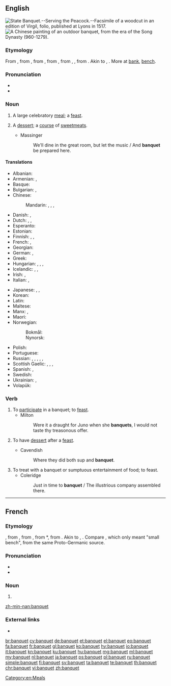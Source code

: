 ==English==
[[Image:State Banquet Serving the Peacock Fac simile of a Woodcut in an edition of Virgil folio published at Lyons in 1517.png|thumb|right|State Banquet.--Serving the Peacock.--Facsimile of a woodcut in an edition of Virgil, folio, published at Lyons in 1517.]]
[[Image:文會圖.jpg|thumb|right|A Chinese painting of an outdoor banquet, from the era of the Song Dynasty (960-1279).]]

===Etymology===
From {{etyl|enm|en}} {{term|banket|||lang=enm}}, from {{etyl|frm|en}} {{term|banquet|||lang=frm}}, from {{etyl|it|en}} {{term|banchetto||light repast between meals, snack eaten on a small bench|lit=a small bench|lang=it}}, from {{term|banco||bench|lang=it}}, from {{etyl|lng|en}} {{m|lng|*bank}}, {{m|lng|*panch||bench}}, from {{etyl|gem-pro|en}} {{m|gem-pro|*bankiz||bench}}. Akin to {{etyl|goh|-}} {{term|bank|bank, banch|bench|lang=goh}}, {{etyl|ang|-}} {{term|benc||bench|lang=ang}}. More at [[bank]], [[bench]].

===Pronunciation===
* {{IPA|/ˈbæŋkwɪt/|lang=en}}
* {{audio|en-us-banquet.ogg|Audio (US)|lang=en}}

===Noun===
{{en-noun}}

# A large celebratory [[meal]]; a [[feast]].
# {{context|archaic|lang=en}} A [[dessert]]; a [[course]] of [[sweetmeat]]s.
#* Massinger
#*: We'll dine in the great room, but let the music / And '''banquet''' be prepared here.

====Translations====
{{trans-top|a large celebratory meal; a feast}}
* Albanian: {{t+|sq|banket}}
* Armenian: {{t|hy|խնջույք}}, {{t|hy|քեֆ}}
* Basque: {{t+|eu|oturuntza}}
* Bulgarian: {{t+|bg|банке́т|m}},  {{t+|bg|пир|m}}
* Chinese:
*: Mandarin: {{t|cmn|宴會|sc=Hani}}, {{t+|cmn|宴会|tr=yànhuì|sc=Hani}}, {{t+|cmn|筵席|tr=yánxí|sc=Hani}}, {{t+|cmn|盛宴|tr=shèngyàn|sc=Hani}}
* Danish: {{t+|da|middag}}, {{t|da|banket}}
* Dutch: {{t+|nl|banket|n}}, {{t+|nl|feestmaal|n}}, {{t|nl|feestdis|m}}
* Esperanto: {{t|eo|bankedo}}
* Estonian: {{t-needed|et}}
* Finnish: {{t|fi|juhla-ateria}}, {{t|fi|banketti}}, {{t|fi|kestit}}
* French: {{t+|fr|banquet|m}}, {{t+|fr|festin|m}}
* Georgian: {{t|ka|ლხინი|sc=Geor}}
* German: {{t+|de|Festmahl|n}}, {{t+|de|Bankett|n}}
* Greek: {{t+|el|ευωχία|f|sc=Grek}}
* Hungarian: {{t+|hu|bankett}}, {{t+|hu|díszebéd}}, {{t|hu|díszvacsora}}, {{t+|hu|lakoma}}
* Icelandic: {{t|is|matarveisla|f}}, {{t|is|stórveisla|f}}, {{t|is|fjöldaveisla|f}}
* Irish: {{t|ga|fleá|f}}, {{t|ga|cóisir|f}}
* Italian: {{t|it|pranzo festivo|m}}, {{t|it|banchetto|m}}
{{trans-mid}}
* Japanese: {{t+|ja|宴会|tr=えんかい, enkai|sc=Jpan}}, {{t|ja|饗宴|tr=きょうえん, kyōen|sc=Jpan}}, {{t|ja|バンケット|tr=banketto|sc=Jpan}}
* Korean: {{t+|ko|연회|sc=Kore}}
* Latin: {{t|la|festum}}
* Maltese: {{t|mt|ikla|f}}
* Manx: {{t|gv|cuirrey}}, {{t|gv|fleah}}
* Maori: {{t|mi|kaihaukai}}
* Norwegian:
*: Bokmål: {{t|nb|bankett|m}}
*: Nynorsk: {{t|nn|bankett|m}}
* Polish: {{t|pl|bankiet|m}}
* Portuguese: {{t+|pt|banquete}}
* Russian: {{t+|ru|банке́т|m}},  {{t+|ru|пир|m}}, {{t+|ru|пи́ршество|n|sc=Cyrl}}, {{t+|ru|пиру́шка|f|sc=Cyrl}}, {{t+|ru|пра́зднество|n|sc=Cyrl}}, {{t+|ru|пра́зднование|n|sc=Cyrl}}
* Scottish Gaelic: {{t|gd|bangaid|f}}, {{t|gd|cuirm|f}}, {{t|gd|fèisd|f}}, {{t|gd|fleadh|m}}
* Spanish: {{t|es|comida festiva|f}}, {{t+|es|banquete|m}}
* Swedish: {{t+|sv|bankett|c}}
* Ukrainian: {{t+|uk|банке́т|sc=Cyrl}}, {{t|uk|пир|m|sc=Cyrl}}
* Volapük: {{t+|vo|daif}}
{{trans-bottom}}

===Verb===
{{en-verb|banquets|banqueting|pres_ptc2=banquetting|banqueted|past2=banquetted}}

# To [[participate]] in a banquet; to [[feast]].
#* Milton
#*: Were it a draught for Juno when she '''banquets''', I would not taste thy treasonous offer.
# {{context|obsolete|lang=en}} To have [[dessert]] after a [[feast]].
#* Cavendish
#*: Where they did both sup and '''banquet'''.
# To treat with a banquet or sumptuous entertainment of food; to feast.
#* Coleridge
#*: Just in time to '''banquet''' / The illustrious company assembled there.

[[Category:en:Meals]]

----

==French==

===Etymology===
{{etyl|frm|fr}} {{term|banquet|||lang=frm}}, from {{etyl|it|fr}} {{term|banchetto||light repast between meals, snack eaten on a small bench|lit=a small bench|lang=it}}, from {{term|banco||bench|lang=it}}, from {{etyl|lng|fr}} *{{term||bank, panch|bench|lang=lng}}, from {{etyl|gem-pro|fr}} {{m|gem-pro|*bankiz||bench}}. Akin to {{etyl|goh|-}} {{term|bank|bank, banch|bench|lang=goh}}, {{etyl|ang|-}} {{term|benc||bench|lang=ang}}. Compare {{etyl|fro|fr}} {{term|banquet|||lang=fro}}, which only meant "small bench", from the same Proto-Germanic source.

===Pronunciation===
* {{audio|Fr-banquet.ogg|audio|lang=fr}}
* {{IPA|/bɑ̃.kɛ/|lang=fr}}

===Noun===
{{fr-noun|m}}

# {{l/en|banquet}}

[[zh-min-nan:banquet]]
===External links===
* {{R:TLFi}}

[[br:banquet]]
[[cy:banquet]]
[[de:banquet]]
[[et:banquet]]
[[el:banquet]]
[[eo:banquet]]
[[fa:banquet]]
[[fr:banquet]]
[[gl:banquet]]
[[ko:banquet]]
[[hy:banquet]]
[[io:banquet]]
[[it:banquet]]
[[kn:banquet]]
[[ku:banquet]]
[[hu:banquet]]
[[mg:banquet]]
[[ml:banquet]]
[[my:banquet]]
[[nl:banquet]]
[[ja:banquet]]
[[ps:banquet]]
[[pl:banquet]]
[[ru:banquet]]
[[simple:banquet]]
[[fi:banquet]]
[[sv:banquet]]
[[ta:banquet]]
[[te:banquet]]
[[th:banquet]]
[[chr:banquet]]
[[vi:banquet]]
[[zh:banquet]]